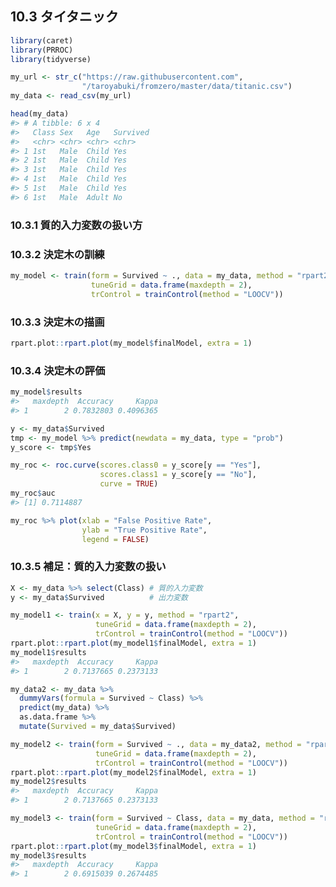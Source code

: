 ## 10.3 タイタニック

```r
library(caret)
library(PRROC)
library(tidyverse)

my_url <- str_c("https://raw.githubusercontent.com",
                "/taroyabuki/fromzero/master/data/titanic.csv")
my_data <- read_csv(my_url)
```

```r
head(my_data)
#> # A tibble: 6 x 4
#>   Class Sex   Age   Survived
#>   <chr> <chr> <chr> <chr>   
#> 1 1st   Male  Child Yes     
#> 2 1st   Male  Child Yes     
#> 3 1st   Male  Child Yes     
#> 4 1st   Male  Child Yes     
#> 5 1st   Male  Child Yes     
#> 6 1st   Male  Adult No
```

### 10.3.1 質的入力変数の扱い方

### 10.3.2 決定木の訓練

```r
my_model <- train(form = Survived ~ ., data = my_data, method = "rpart2",
                  tuneGrid = data.frame(maxdepth = 2),
                  trControl = trainControl(method = "LOOCV"))
```

### 10.3.3 決定木の描画

```r
rpart.plot::rpart.plot(my_model$finalModel, extra = 1)
```

### 10.3.4 決定木の評価

```r
my_model$results
#>   maxdepth  Accuracy     Kappa
#> 1        2 0.7832803 0.4096365
```

```r
y <- my_data$Survived
tmp <- my_model %>% predict(newdata = my_data, type = "prob")
y_score <- tmp$Yes

my_roc <- roc.curve(scores.class0 = y_score[y == "Yes"],
                    scores.class1 = y_score[y == "No"],
                    curve = TRUE)
my_roc$auc
#> [1] 0.7114887

my_roc %>% plot(xlab = "False Positive Rate",
                ylab = "True Positive Rate",
                legend = FALSE)
```

### 10.3.5 補足：質的入力変数の扱い

```r
X <- my_data %>% select(Class) # 質的入力変数
y <- my_data$Survived          # 出力変数

my_model1 <- train(x = X, y = y, method = "rpart2",
                   tuneGrid = data.frame(maxdepth = 2),
                   trControl = trainControl(method = "LOOCV"))
rpart.plot::rpart.plot(my_model1$finalModel, extra = 1)
my_model1$results
#>   maxdepth  Accuracy     Kappa
#> 1        2 0.7137665 0.2373133
```

```r
my_data2 <- my_data %>%
  dummyVars(formula = Survived ~ Class) %>%
  predict(my_data) %>%
  as.data.frame %>%
  mutate(Survived = my_data$Survived)

my_model2 <- train(form = Survived ~ ., data = my_data2, method = "rpart2",
                   tuneGrid = data.frame(maxdepth = 2),
                   trControl = trainControl(method = "LOOCV"))
rpart.plot::rpart.plot(my_model2$finalModel, extra = 1)
my_model2$results
#>   maxdepth  Accuracy     Kappa
#> 1        2 0.7137665 0.2373133
```

```r
my_model3 <- train(form = Survived ~ Class, data = my_data, method = "rpart2",
                   tuneGrid = data.frame(maxdepth = 2),
                   trControl = trainControl(method = "LOOCV"))
rpart.plot::rpart.plot(my_model3$finalModel, extra = 1)
my_model3$results
#>   maxdepth  Accuracy     Kappa
#> 1        2 0.6915039 0.2674485
```

